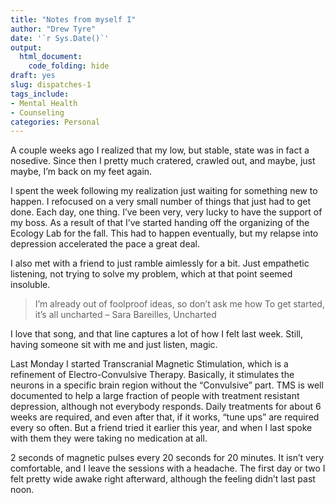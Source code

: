 ```yaml
---
title: "Notes from myself I"
author: "Drew Tyre"
date: '`r Sys.Date()`'
output: 
  html_document:
    code_folding: hide
draft: yes
slug: dispatches-1
tags_include:
- Mental Health
- Counseling
categories: Personal
---
```


A couple weeks ago I realized that my low, but stable, state was in fact a nosedive.
Since then I pretty much cratered, crawled out, and maybe, just maybe, I'm back
on my feet again. 

I spent the week following my realization just waiting for something new to happen.
I refocused on a very small number of things that just had to get done. Each day, 
one thing. I've been very, very lucky to have the support of my boss. As a result of
that I've started handing off the organizing of the Ecology Lab for the fall. This
had to happen eventually, but my relapse into depression accelerated the pace a great deal. 

I also met with a friend to just ramble aimlessly for a bit. Just empathetic listening,
not trying to solve my problem, which at that point seemed insoluble. 

> I'm already out
> of foolproof ideas, so don't ask me how
> To get started, it's all uncharted
> -- Sara Bareilles, Uncharted

I love that song, and that line captures a lot of how I felt last week. Still, having 
someone sit with me and just listen, magic. 

Last Monday I started Transcranial Magnetic Stimulation, which is a refinement of
Electro-Convulsive Therapy. Basically, it stimulates the neurons in a specific 
brain region without the "Convulsive" part. TMS is well documented to help a large fraction 
of people with treatment resistant depression, although not everybody responds.
Daily treatments for about 6 weeks are required, and even after that, if it works,
"tune ups" are required every so often. But a friend tried it earlier this year,
and when I last spoke with them they were taking no medication at all. 

2 seconds of magnetic pulses every 20 
seconds for 20 minutes. It isn't very comfortable, and I leave the sessions with
a headache. The first day or two I felt pretty wide awake right afterward, although
the feeling didn't last past noon.